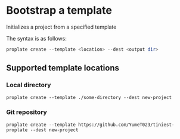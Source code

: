 # Bootstrap a template

Initializes a project from a specified template

The syntax is as follows:

```ps1 copy
proplate create --template <location> --dest <output dir>
```

## Supported template locations

### Local directory

```shell copy
proplate create --template ./some-directory --dest new-project
```

### Git repository

```shell copy
proplate create --template https://github.com/YumeT023/tiniest-proplate --dest new-project
```
